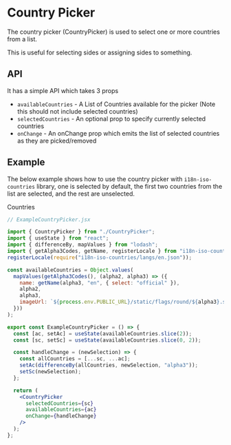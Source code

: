 
<Meta title="Galleries & Pickers" component={CountryPicker} />

# Country Picker

The country picker (CountryPicker) is used to select one or more countries from a list.

This is useful for selecting sides or assigning sides to something.

## API

It has a simple API which takes 3 props

- `availableCountries` - A List of Countries available for the picker (Note this should not
  include selected countries)
- `selectedCountries` - An optional prop to specify currently selected countries
- `onChange` - An onChange prop which emits the list of selected countries as they are
  picked/removed

## Example

The below example shows how to use the country picker with `i18n-iso-countries` library, one is
selected by default, the first two countries from the list are selected, and the rest are unselected.

<Canvas>
  <Story name="Country Picker">
    <Stack style={{ padding: "0.5rem" }}>
      <Label>Countries</Label>
      <ExampleCountryPicker />
    </Stack>
  </Story>
</Canvas>

```jsx
// ExampleCountryPicker.jsx

import { CountryPicker } from "./CountryPicker";
import { useState } from "react";
import { differenceBy, mapValues } from "lodash";
import { getAlpha3Codes, getName, registerLocale } from "i18n-iso-countries";
registerLocale(require("i18n-iso-countries/langs/en.json"));

const availableCountries = Object.values(
  mapValues(getAlpha3Codes(), (alpha2, alpha3) => ({
    name: getName(alpha3, "en", { select: "official" }),
    alpha2,
    alpha3,
    imageUrl: `${process.env.PUBLIC_URL}/static/flags/round/${alpha3}.svg`,
  }))
);

export const ExampleCountryPicker = () => {
  const [ac, setAc] = useState(availableCountries.slice(2));
  const [sc, setSc] = useState(availableCountries.slice(0, 2));

  const handleChange = (newSelection) => {
    const allCountries = [...sc, ...ac];
    setAc(differenceBy(allCountries, newSelection, "alpha3"));
    setSc(newSelection);
  };

  return (
    <CountryPicker
      selectedCountries={sc}
      availableCountries={ac}
      onChange={handleChange}
    />
  );
};
```
